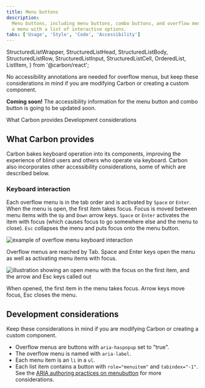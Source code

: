 ```yaml
---
title: Menu buttons
description:
  Menu buttons, including menu buttons, combo buttons, and overflow menus, open
  a menu with a list of interactive options.
tabs: ['Usage', 'Style', 'Code', 'Accessibility']
---
```


  StructuredListWrapper,
  StructuredListHead,
  StructuredListBody,
  StructuredListRow,
  StructuredListInput,
  StructuredListCell,
  OrderedList,
  ListItem,
} from '@carbon/react';

<PageDescription>

No accessibility annotations are needed for overflow menus, but keep these
considerations in mind if you are modifying Carbon or creating a custom
component.

</PageDescription>

<InlineNotification>

**Coming soon!** The accessibility information for the menu button and combo
button is going to be updated soon.

</InlineNotification>

<AnchorLinks>

<AnchorLink>What Carbon provides</AnchorLink>
<AnchorLink>Development considerations</AnchorLink>

</AnchorLinks>

## What Carbon provides

Carbon bakes keyboard operation into its components, improving the experience of
blind users and others who operate via keyboard. Carbon also incorporates other
accessibility considerations, some of which are described below.

### Keyboard interaction

Each overflow menu is in the tab order and is activated by `Space` or `Enter`.
When the menu is open, the first item takes focus. Focus is moved between menu
items with the `Up` and `Down` arrow keys. `Space` or `Enter` activates the item
with focus (which causes focus to go somewhere else and the menu to close).
`Esc` collapses the menu and puts focus onto the menu button.

<Row>
<Column colLg={8}>

![example of overflow menu keyboard interaction](images/overflow-menu-accessibility-1.png)

<Caption>
  Overflow menus are reached by Tab. Space and Enter keys open the menu as well
  as activating menu items with focus.
</Caption>

</Column>
</Row>

<Row>
<Column colLg={8}>

![illustration showing an open menu with the focus on the first item, and the arrow and Esc keys called out](images/overflow-menu-accessibility-2.png)

<Caption>
  When opened, the first item in the menu takes focus. Arrow keys move focus,
  Esc closes the menu.
</Caption>

</Column>
</Row>

## Development considerations

Keep these considerations in mind if you are modifying Carbon or creating a
custom component.

- Overflow menus are buttons with `aria-haspopup` set to "true".
- The overflow menu is named with `aria-label`.
- Each menu item is an `li` in a `ul`.
- Each list item contains a button with `role="menuitem"` and `tabindex="-1"`.
  See the
  [ARIA authoring practices on menubutton](https://w3c.github.io/aria-practices/#menubutton)
  for more considerations.
